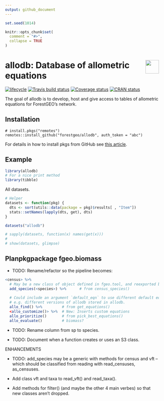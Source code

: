 ```yaml
---
output: github_document
---
```


<!-- README.md is generated from README.Rmd. Please edit that file -->

```r
set.seed(1014)

knitr::opts_chunk$set(
  comment = "#>",
  collapse = TRUE
)
```

# <img src="https://i.imgur.com/39pvr4n.png" align="right" height=44 /> allodb: Database of allometric equations

[![lifecycle](https://img.shields.io/badge/lifecycle-experimental-orange.svg)](https://www.tidyverse.org/lifecycle/#experimental)
[![Travis build status](https://travis-ci.org/forestgeo/allodb.svg?branch=master)](https://travis-ci.org/forestgeo/allodb)
[![Coverage status](https://coveralls.io/repos/github/forestgeo/allodb/badge.svg)](https://coveralls.io/r/forestgeo/allodb?branch=master)
[![CRAN status](https://www.r-pkg.org/badges/version/allodb)](https://cran.r-project.org/pkg=allodb)

The goal of allodb is to develop, host and give access to tables of allometric equations for ForestGEO's network.

## Installation

```
# install.pkgs("remotes")
remotes::install_github("forestgeo/allodb", auth_token = "abc")
```

For details in how to install pkgs from GitHub see [this article](https://fgeo.netlify.com/2018/02/05/2018-02-05-installing-pkgs-from-github/).

## Example

```r
library(allodb)
# For a nice print method
library(tibble)
```

All datasets.

```r
# Helper
datasets <- function(pkg) {
  dts <- sort(utils::data(package = pkg)$results[ , "Item"])
  stats::setNames(lapply(dts, get), dts)
}

datasets("allodb")
```



```r
# sapply(datasets, function(x) names(get(x)))
# 
# show(datasets, glimpse)
```

## Planpkgpackage __fgeo.biomass__

* TODO: Rename/refactor so the pipeline becomes:

```R
<census> %>% 
  # May be a new class of object defined in fgeo.tool, and reexported by allo
  add_species(<species>) %>%      # from census_species()
  
  # Could include an argument `default_eqn` to use different default equations,
  # e.g. different versions of allodb stored in allodb.
  allo_find() %>%         # from get_equations()
  <allo_customize()> %>%  # New: Inserts custom equations
  allo_prioritize()       # from pick_best_equations()
  allo_evaluate()         # biomass?
```

* TODO: Rename column from sp to species.

* TODO: Document when a function creates or uses an S3 class.



ENHANCEMENTS

* TODO: add_species may be a generic with methods for census and vft -- which
should be classified from reading with read_censuses, as_censuses.

* Add class vft and taxa to read_vft() and read_taxa().

* Add methods for filter() (and maybe the other 4 main verbes) so that new
classes aren't dropped.







